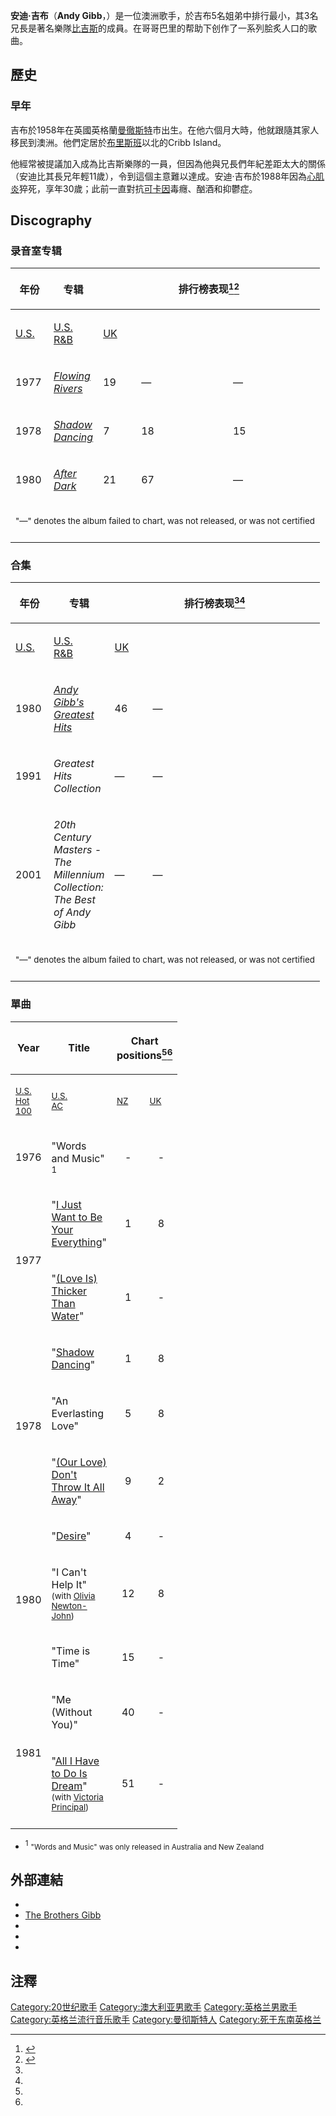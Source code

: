 {{Infobox musical artist  <!-- See Wikipedia:WikiProject Musicians -->
| Name                = Andy Gibb<br />安迪·吉布
| Img                 = Andy Gibb 1981.jpg
| Img_capt            = 1981年在[[福特剧院|福特剧院]]表演的安迪·吉布
| Img_size            =
| Landscape           = 
| Background          = solo_singer
| Birth_name          = 安德魯·羅伊·吉布<br/>Andrew Roy Gibb
| Alias               = 
| Born                = {{birth date |df=yes|1958|3|5}}<br />{{GBR}}[[曼彻斯特|曼彻斯特]]
| Died                = {{death date and age |df=yes|1988|3|10|1958|3|5}}<br />{{GBR}}[[牛津|牛津]]
| Origin              =
| Instrument          = [[聲樂|聲樂]]，[[吉他|吉他]]，[[钢琴|钢琴]]
| Genre               = [[流行乐|流行]]，[[迪斯科|迪斯科]]
| Occupation          = [[Singing|歌手]]
| Years_active        = 1975年–1988年
| Label               = {{le|RSO唱片|RSO Records|RSO}}， [[宝丽多|宝丽多]]
| Associated_acts     = [[比吉斯|比吉斯]]
| URL                 = 
}}
'''安迪·吉布'''（'''Andy Gibb'''，{{bd|1958年|3月5日|1988年|3月10日|}}）是一位澳洲歌手，於吉布5名姐弟中排行最小，其3名兄長是著名樂隊[[比吉斯|比吉斯]]的成員。在哥哥巴里的帮助下创作了一系列脍炙人口的歌曲。

==歷史==
===早年===
吉布於1958年在英國英格蘭[[曼徹斯特|曼徹斯特]]市出生。在他六個月大時，他就跟隨其家人移民到澳洲。他們定居於[[布里斯班|布里斯班]]以北的Cribb Island。

他經常被提議加入成為比吉斯樂隊的一員，但因為他與兄長們年紀差距太大的關係（安迪比其長兄年輕11歲），令到這個主意難以達成。安迪·吉布於1988年因為[[心肌炎|心肌炎]]猝死，享年30歲；此前一直對抗[[可卡因|可卡因]]毒癮、酗酒和抑鬱症。

==Discography==
===录音室专辑===
{| class="wikitable" style="text-align:center;"
|-
! rowspan="2"| 年份
! rowspan="2"| 专辑
! colspan="3"| 排行榜表现<ref name="allmusic">{{cite web|url=http://www.allmusic.com/cg/amg.dll?p=amg&searchlink=ANDY|GIBB&sql=11:j9frxqw5ld6e~T5|title=Andy Gibb Chart History|publisher=allmusic.com|accessdate=2008-10-23}}</ref><ref name="chartstats">{{cite web |url=http://www.chartstats.com/artistinfo.php?id=2806 |title=Andy Gibb UK Chart History |publisher=chartstats.com |accessdate=2008-10-23 |archiveurl=https://archive.is/20130119143332/http://www.chartstats.com/artistinfo.php?id=2806 |archivedate=2013-01-19 |deadurl=yes }}</ref> 
! rowspan="2"| RIAA<ref name="RIAA">{{cite web |url=http://www.riaa.com/goldandplatinumdata.php?table=SEARCH_RESULTS |title=Andy Gibb RIAA Certifications |publisher=riaa.com |accessdate=2008-10-23 |deadurl=yes |archiveurl=https://web.archive.org/web/20160105133924/http://www.riaa.com/goldandplatinumdata.php?table=SEARCH_RESULTS |archivedate=2016-01-05 }}</ref> 
! rowspan="2"| 唱片公司
|- style="font-size:smaller;"
! width="45"| [[Billboard_200|U.S.]]
! width="45"| [[Top_R&B/Hip-Hop_Albums|U.S.<br />R&B]]
! width="45"| [[UK_Albums_Chart|UK]]
|-
| 1977
| align="left"| ''[[Flowing_Rivers|Flowing Rivers]]''
| 19
| —
| —
| Platinum
| rowspan="3"| RSO
|-
| 1978
| align="left"| ''[[Shadow_Dancing_(album)|Shadow Dancing]]''
| 7
| 18
| 15
| Platinum
|-
| 1980
| align="left"| ''[[After_Dark_(Andy_Gibb_album)|After Dark]]''
| 21
| 67
| —
| Gold
|-
| align="center" colspan="7"| <small>"—" denotes the album failed to chart, was not released, or was not certified</small>
|-
|}

===合集===
{| class="wikitable" style="text-align:center;"
|-
! rowspan="2"| 年份
! rowspan="2"| 专辑
! colspan="3"| 排行榜表现<ref name="allmusic"/><ref name="chartstats"/> 
! rowspan="2"| 唱片公司
|- style="font-size:smaller;"
! width="45"| [[Billboard_200|U.S.]]
! width="45"| [[Top_R&B/Hip-Hop_Albums|U.S.<br />R&B]]
! width="45"| [[UK_Albums_Chart|UK]]
|-
| 1980
| align="left"| ''[[Andy_Gibb's_Greatest_Hits|Andy Gibb's Greatest Hits]]''
| 46
| —
| —
| rowspan="1"| RSO
|-
| 1991
| align="left"| ''Greatest Hits Collection''
| —
| —
| —
| rowspan="2"| Polydor
|-
| 2001
| align="left"| ''20th Century Masters - The Millennium Collection: The Best of Andy Gibb''
| —
| —
| —
|-
| align="center" colspan="6"| <small>"—" denotes the album failed to chart, was not released, or was not certified</small>
|-
|}

===單曲===
<!-- 檔案不存在 [[Image:S66847.jpg|left]] -->
{| class="wikitable"
! rowspan="2"|'''Year'''
! rowspan="2"| '''Title'''
! colspan="5"| '''Chart positions'''<ref name="allmusic"/><ref name="chartstats"/>
! rowspan="2"| '''Album'''
|- style="font-size:smaller;"
! width="35"|<small> [[Billboard_Hot_100|U.S. Hot 100]]</small>
! width="35"|<small> [[Hot_Adult_Contemporary|U.S.<br />AC]]</small>
! width="35"|<small> [[New_Zealand|NZ]]</small>
! width="35"|<small> [[UK_Singles_Chart|UK]]</small>
! width="35"|<small> [[ARIA_Charts|AUS]]</small>
|-
|align="center" rowspan="1"|1976
| "Words and Music" <sup>1</sup>
|align="center"| -
|align="center"| -
|align="center"| 29
|align="center"| -
|align="center"| 78
|align="center" rowspan="1"|single only
|-
|align="center" rowspan="2"|1977
| "[[I_Just_Want_to_Be_Your_Everything|I Just Want to Be Your Everything]]"
|align="center"| 1
|align="center"| 8
|align="center"| 2
|align="center"| 26
|align="center"| 1
|align="center" rowspan="2"|''Flowing Rivers''
|-
| "[[(Love_Is)_Thicker_Than_Water|(Love Is) Thicker Than Water]]"
|align="center"| 1
|align="center"| -
|align="center"| 25
|align="center"| -
|align="center"| 13
|-
|align="center" rowspan="3"|1978 
| "[[Shadow_Dancing_(song)|Shadow Dancing]]"
|align="center"| 1
|align="center"| 8
|align="center"| 5
|align="center"| 42
|align="center"| 11
|align="center" rowspan="3"|''Shadow Dancing''
|-
| "An Everlasting Love"
|align="center"| 5
|align="center"| 8
|align="center"| 28
|align="center"| 10
|align="center"| 57
|-
| "[[(Our_Love)_Don't_Throw_It_All_Away|(Our Love) Don't Throw It All Away]]"
|align="center"| 9
|align="center"| 2
|align="center"| 27
|align="center"| 32
|align="center"| 61
|-
|align="center" rowspan="3"|1980 
| "[[Desire_(Andy_Gibb_song)|Desire]]"
|align="center"| 4
|align="center"| -
|align="center"| 38
|align="center"| -
|align="center"| 90
|align="center" rowspan="2"|''After Dark''
|-
| "I Can't Help It" <small>(with [[Olivia_Newton-John|Olivia Newton-John]])</small>
|align="center"| 12
|align="center"| 8
|align="center"| -
|align="center"| -
|align="center"| 62
|-
| "Time is Time" 
|align="center"| 15
|align="center"| -
|align="center"| -
|align="center"| -
|align="center"| -
|align="center" rowspan="2"|''Andy Gibb's Greatest Hits''
|-
|align="center" rowspan="2"|1981 
| "Me (Without You)"
|align="center"| 40
|align="center"| -
|align="center"| -
|align="center"| -
|align="center"| -
|-
| "[[All_I_Have_to_Do_Is_Dream|All I Have to Do Is Dream]]" <small>(with [[Victoria_Principal|Victoria Principal]])</small>
|align="center"| 51
|align="center"| -
|align="center"| -
|align="center"| -
|align="center"| -
|align="center" rowspan="1"|single only
|-
|}
*<sup>1</sup> <small>"Words and Music" was only released in Australia and New Zealand</small>


==外部連結==
{{Wikiquote|Andy Gibb}}

*{{allmusic|id=11:j9frxqw5ld6e}}
*[https://web.archive.org/web/20120213135657/http://thebrothersgibb.com/ The Brothers Gibb]
*{{imdb name|0316449}}
*{{ibdb|79234}}
*{{findagrave|1206}}

==注釋==
<references/>

{{Authority control}}
{{DEFAULTSORT:Gibb, Andy}}
[[Category:20世纪歌手|Category:20世纪歌手]]
[[Category:澳大利亚男歌手|Category:澳大利亚男歌手]]
[[Category:英格兰男歌手|Category:英格兰男歌手]]
[[Category:英格兰流行音乐歌手|Category:英格兰流行音乐歌手]]
[[Category:曼彻斯特人|Category:曼彻斯特人]]
[[Category:死于东南英格兰|Category:死于东南英格兰]]